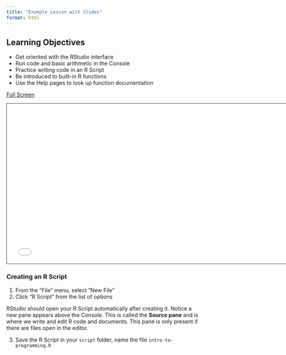 ```yaml
---
title: "Example Lesson with Slides"
format: html
---
```


## Learning Objectives {.unnumbered}

-   Get oriented with the RStudio interface
-   Run code and basic arithmetic in the Console
-   Practice writing code in an R Script
-   Be introduced to built-in R functions
-   Use the Help pages to look up function documentation

[Full Screen](example_slides.html)

```{=html}
<iframe class="slide-deck" src="example_slides.html" height="420" width="747" style="border: 1px solid #2e3846;"></iframe>
```



::: callout-tip
### Creating an R Script

1.  From the "File" menu, select "New File"
2.  Click "R Script" from the list of options

RStudio should open your R Script automatically after creating it. Notice a new pane appears above the Console. This is called the **Source pane** and is where we write and edit R code and documents. This pane is only present if there are files open in the editor.

3.  Save the R Script in your `script` folder, name the file `intro-to-programming.R`
:::
